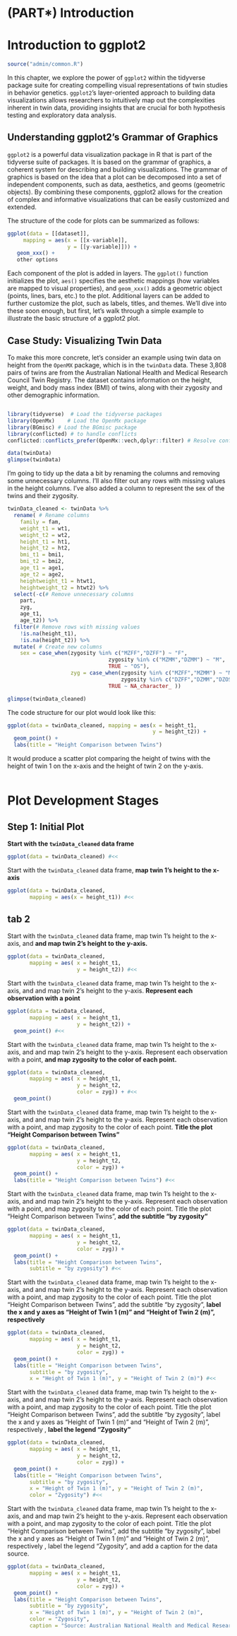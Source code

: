 # (PART\*) Introduction {-}

# Introduction to ggplot2

```r
source("admin/common.R")
```

In this chapter, we explore the power of `ggplot2` within the tidyverse package suite for creating compelling visual representations of twin studies in behavior genetics. `ggplot2`'s layer-oriented approach to building data visualizations allows researchers to intuitively map out the complexities inherent in twin data, providing insights that are crucial for both hypothesis testing and exploratory data analysis.

## Understanding ggplot2's Grammar of Graphics

`ggplot2`  is a powerful data visualization package in R that is part of the tidyverse suite of packages. It is based on the grammar of graphics, a coherent system for describing and building visualizations. The grammar of graphics is based on the idea that a plot can be decomposed into a set of independent components, such as data, aesthetics, and geoms (geometric objects). By combining these components, ggplot2 allows for the creation of complex and informative visualizations that can be easily customized and extended.

The structure of the code for plots can be summarized as follows:

```r
ggplot(data = [[dataset]],
     mapping = aes(x = [[x-variable]],
                   y = [[y-variable]])) +
   geom_xxx() +
   other options
```

Each component of the plot is added in layers. The `ggplot()` function initializes the plot, `aes()` specifies the aesthetic mappings (how variables are mapped to visual properties), and `geom_xxx()` adds a geometric object (points, lines, bars, etc.) to the plot. Additional layers can be added to further customize the plot, such as labels, titles, and themes. We'll dive into these soon enough, but first, let's walk through a simple example to illustrate the basic structure of a ggplot2 plot. 


## Case Study: Visualizing Twin Data

To make this more concrete, let's consider an example using twin data on height from the `OpenMX` package, which is in the `twinData` data. These  3,808 pairs of twins are from the Australian National Health and Medical Research Council Twin Registry. The dataset contains information on the height, weight, and body mass index (BMI) of twins, along with their zygosity and other demographic information.



```r
```

```r
library(tidyverse)  # Load the tidyverse packages
library(OpenMx)    # Load the OpenMx package
library(BGmisc) # Load the BGmisc package
library(conflicted) # to handle conflicts
conflicted::conflicts_prefer(OpenMx::vech,dplyr::filter) # Resolve conflicts
```
```r
data(twinData)
glimpse(twinData)
```

I'm going to tidy up the data a bit by renaming the columns and removing some unnecessary columns. I'll also filter out any rows with missing values in the height columns. I've also added a column to represent the sex of the twins and their zygosity.

```r
twinData_cleaned <- twinData %>% 
  rename( # Rename columns
    family = fam,
    weight_t1 = wt1,
    weight_t2 = wt2,
    height_t1 = ht1,
    height_t2 = ht2,
    bmi_t1 = bmi1,
    bmi_t2 = bmi2,
    age_t1 = age1,
    age_t2 = age2,
    heightweight_t1 = htwt1,
    heightweight_t2 = htwt2) %>% 
  select(-c(# Remove unnecessary columns
    part,
    zyg,
    age_t1,
    age_t2)) %>% 
  filter(# Remove rows with missing values
    !is.na(height_t1),
    !is.na(height_t2)) %>%
  mutate( # Create new columns
    sex = case_when(zygosity %in% c("MZFF","DZFF") ~ "F", 
                                zygosity %in% c("MZMM","DZMM") ~ "M",
                                TRUE ~ "OS"),
                    zyg = case_when(zygosity %in% c("MZFF","MZMM") ~ "MZ", 
                                    zygosity %in% c("DZFF","DZMM","DZOS") ~ "DZ",
                                TRUE ~ NA_character_ ))

glimpse(twinData_cleaned)
```

The code structure for our plot would look like this:

```r
ggplot(data = twinData_cleaned, mapping = aes(x = height_t1, 
                                              y = height_t2)) +
  geom_point() +
  labs(title = "Height Comparison between Twins")
```

It would produce a scatter plot comparing the height of twins with the height of twin 1 on the x-axis and the height of twin 2 on the y-axis.

```r
```


# Plot Development Stages {.tabset}

## Step 1: Initial Plot


**Start with the `twinData_cleaned` data frame**

```r
ggplot(data = twinData_cleaned) #<<
```


Start with the `twinData_cleaned` data frame, **map twin 1's height to the x-axis**

```r
ggplot(data = twinData_cleaned,
       mapping = aes(x = height_t1)) #<<
```


## tab 2

Start with the `twinData_cleaned` data frame, map twin 1's height to the x-axis, and **and map twin 2's height to the y-axis.**

```r
ggplot(data = twinData_cleaned,
       mapping = aes( x = height_t1,
                      y = height_t2)) #<<
```

Start with the `twinData_cleaned` data frame, map twin 1's height to the x-axis, and and map twin 2's height to the y-axis. **Represent each observation with a point**

```r
ggplot(data = twinData_cleaned,
       mapping = aes( x = height_t1,
                      y = height_t2)) + 
  geom_point() #<<
```
Start with the `twinData_cleaned` data frame, map twin 1's height to the x-axis, and and map twin 2's height to the y-axis. Represent each observation with a point, **and map zygosity to the color of each point.**

```r
ggplot(data = twinData_cleaned,
       mapping = aes( x = height_t1,
                      y = height_t2,
                      color = zyg)) + #<<
  geom_point() 
```

Start with the `twinData_cleaned` data frame, map twin 1's height to the x-axis, and and map twin 2's height to the y-axis. Represent each observation with a point, and map zygosity to the color of each point. **Title the plot "Height Comparison between Twins"**

```r
ggplot(data = twinData_cleaned,
       mapping = aes( x = height_t1,
                      y = height_t2,
                      color = zyg)) +
  geom_point() +
  labs(title = "Height Comparison between Twins") #<<
```

Start with the `twinData_cleaned` data frame, map twin 1's height to the x-axis, and and map twin 2's height to the y-axis. Represent each observation with a point, and map zygosity to the color of each point. Title the plot "Height Comparison between Twins", **add the subtitle "by zygosity"**

```r
ggplot(data = twinData_cleaned,
       mapping = aes( x = height_t1,
                      y = height_t2,
                      color = zyg)) +
  geom_point() +
  labs(title = "Height Comparison between Twins",
       subtitle = "by zygosity") #<<
```

Start with the `twinData_cleaned` data frame, map twin 1's height to the x-axis, and and map twin 2's height to the y-axis. Represent each observation with a point, and map zygosity to the color of each point. Title the plot "Height Comparison between Twins", add the subtitle "by zygosity", **label the x and y axes as "Height of Twin 1 (m)" and "Height of Twin 2 (m)", respectively**

```r
ggplot(data = twinData_cleaned,
       mapping = aes( x = height_t1,
                      y = height_t2,
                      color = zyg)) +
  geom_point() +
  labs(title = "Height Comparison between Twins",
       subtitle = "by zygosity",
       x = "Height of Twin 1 (m)", y = "Height of Twin 2 (m)") #<<
```

Start with the `twinData_cleaned` data frame, map twin 1's height to the x-axis, and and map twin 2's height to the y-axis. Represent each observation with a point, and map zygosity to the color of each point. Title the plot "Height Comparison between Twins", add the subtitle "by zygosity", label the x and y axes as "Height of Twin 1 (m)" and "Height of Twin 2 (m)", respectively , **label the legend "Zygosity"**

```r
ggplot(data = twinData_cleaned,
       mapping = aes( x = height_t1,
                      y = height_t2,
                      color = zyg)) +
  geom_point() +
  labs(title = "Height Comparison between Twins",
       subtitle = "by zygosity",
       x = "Height of Twin 1 (m)", y = "Height of Twin 2 (m)",
       color = "Zygosity") #<<
```

Start with the `twinData_cleaned` data frame, map twin 1's height to the x-axis, and and map twin 2's height to the y-axis. Represent each observation with a point, and map zygosity to the color of each point. Title the plot "Height Comparison between Twins", add the subtitle "by zygosity", label the x and y axes as "Height of Twin 1 (m)" and "Height of Twin 2 (m)", respectively , label the legend "Zygosity", and add a caption for the data source.

```r
ggplot(data = twinData_cleaned,
       mapping = aes( x = height_t1,
                      y = height_t2,
                      color = zyg)) +
  geom_point() +
  labs(title = "Height Comparison between Twins",
       subtitle = "by zygosity",
       x = "Height of Twin 1 (m)", y = "Height of Twin 2 (m)",
       color = "Zygosity",
       caption = "Source: Australian National Health and Medical Research Council Twin Registry / OpenMx package") #<<
```

